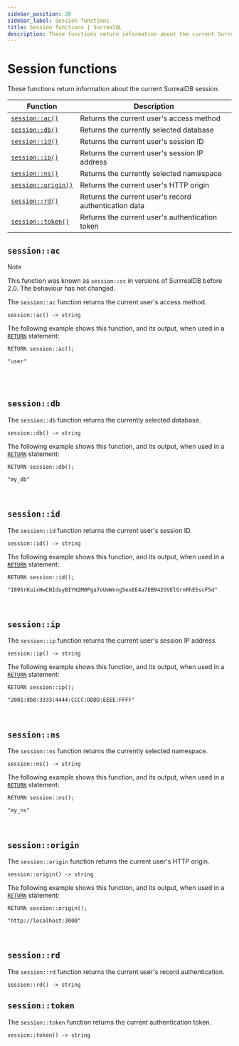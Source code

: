 ```yaml
---
sidebar_position: 20
sidebar_label: Session functions
title: Session functions | SurrealQL
description: These functions return information about the current SurrealDB session.
---
```


# Session functions

These functions return information about the current SurrealDB session.

<table>
  <thead>
    <tr>
      <th scope="col">Function</th>
      <th scope="col">Description</th>
    </tr>
  </thead>
  <tbody>
    <tr>
      <td scope="row" data-label="Function"><a href="#sessionac"><code>session::ac()</code></a></td>
      <td scope="row" data-label="Description">Returns the current user's access method</td>
    </tr>
    <tr>
      <td scope="row" data-label="Function"><a href="#sessiondb"><code>session::db()</code></a></td>
      <td scope="row" data-label="Description">Returns the currently selected database</td>
    </tr>
    <tr>
      <td scope="row" data-label="Function"><a href="#sessionid"><code>session::id()</code></a></td>
      <td scope="row" data-label="Description">Returns the current user's session ID</td>
    </tr>
    <tr>
      <td scope="row" data-label="Function"><a href="#sessionip"><code>session::ip()</code></a></td>
      <td scope="row" data-label="Description">Returns the current user's session IP address</td>
    </tr>
    <tr>
      <td scope="row" data-label="Function"><a href="#sessionns"><code>session::ns()</code></a></td>
      <td scope="row" data-label="Description">Returns the currently selected namespace</td>
    </tr>
    <tr>
      <td scope="row" data-label="Function"><a href="#sessionorigin"><code>session::origin()</code></a></td>
      <td scope="row" data-label="Description">Returns the current user's HTTP origin</td>
    </tr>
    <tr>
      <td scope="row" data-label="Function"><a href="#sessionrd"><code>session::rd()</code></a></td>
      <td scope="row" data-label="Description">Returns the current user's record authentication data</td>
    </tr>
    <tr>
      <td scope="row" data-label="Function"><a href="#sessiontoken"><code>session::token()</code></a></td>
      <td scope="row" data-label="Description">Returns the current user's authentication token</td>
    </tr>
  </tbody>
</table>

## `session::ac`

<Since v="v2.0.0" />

> [!NOTE]
> This function was known as `session::sc` in versions of SurrrealDB before 2.0. The behaviour has not changed.

The `session::ac` function returns the current user's access method.

```surql title="API DEFINITION"
session::ac() -> string
```

The following example shows this function, and its output, when used in a [`RETURN`](/docs/surrealql/statements/return) statement:

```surql
RETURN session::ac();

"user"
```

<br /><br />

## `session::db`

The `session::db` function returns the currently selected database.

```surql title="API DEFINITION"
session::db() -> string
```
The following example shows this function, and its output, when used in a [`RETURN`](/docs/surrealql/statements/return) statement:

```surql
RETURN session::db();

"my_db"
```

<br />

## `session::id`

The `session::id` function returns the current user's session ID.

```surql title="API DEFINITION"
session::id() -> string
```
The following example shows this function, and its output, when used in a [`RETURN`](/docs/surrealql/statements/return) statement:

```surql
RETURN session::id();

"I895rKuixHwCNIduyBIYH2M0Pga7oUmWnng5exEE4a7EB942GVElGrnRhE5scF5d"
```

<br />

## `session::ip`

The `session::ip` function returns the current user's session IP address.

```surql title="API DEFINITION"
session::ip() -> string
```
The following example shows this function, and its output, when used in a [`RETURN`](/docs/surrealql/statements/return) statement:

```surql
RETURN session::ip();

"2001:db8:3333:4444:CCCC:DDDD:EEEE:FFFF"
```

<br />

## `session::ns`

The `session::ns` function returns the currently selected namespace.

```surql title="API DEFINITION"
session::ns() -> string
```
The following example shows this function, and its output, when used in a [`RETURN`](/docs/surrealql/statements/return) statement:

```surql
RETURN session::ns();

"my_ns"
```

<br />

## `session::origin`

The `session::origin` function returns the current user's HTTP origin.

```surql title="API DEFINITION"
session::origin() -> string
```
The following example shows this function, and its output, when used in a [`RETURN`](/docs/surrealql/statements/return) statement:

```surql
RETURN session::origin();

"http://localhost:3000"
```

<br />

## `session::rd`

<Since v="v2.0.0" />

The `session::rd` function returns the current user's record authentication.

```surql title="API DEFINITION"
session::rd() -> string
```

## `session::token`

The `session::token` function returns the current authentication token.

```surql title="API DEFINITION"
session::token() -> string
```

<br />
